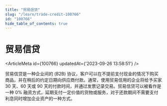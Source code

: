 ```yaml
---
title: "贸易信贷"
slug: "/learn/trade-credit-100766"
id: "100766"
hide_table_of_contents: true
---
```



# 贸易信贷

<ArticleMeta id={100766} updatedAt={'2023-09-26 13:58:51'} />
<div className='border-solid border-b border-t-0 my-4 border-[var(--ifm-color-gray-300)]' />

贸易信贷是一种企业间的 (B2B) 协议，客户可以在不提前支付现金的情况下购买商品，并在稍后的约定日期向供应商付款。通常，使用贸易信用的企业将给予买家 30 天、60 天或 90 天的付款时间，并通过发票记录交易。贸易信贷可以被看作是一种 0% 融资方式，延期支付一定价值的货物或服务，对于还款期间不需要支付利息同时增加企业资产的一种方式。
